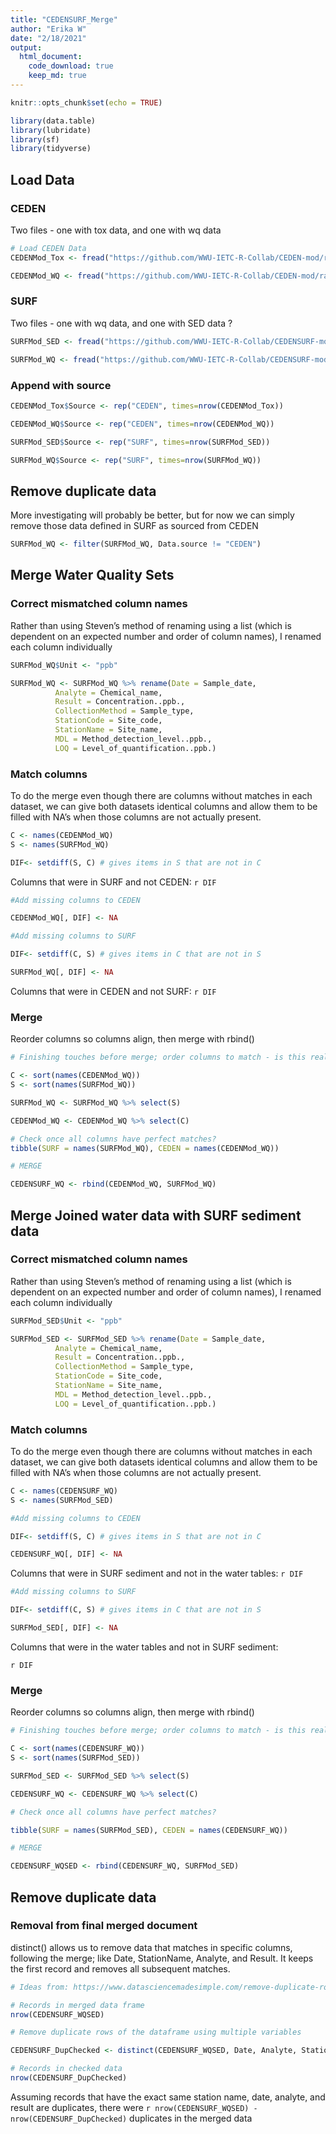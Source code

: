 ```yaml
---
title: "CEDENSURF_Merge"
author: "Erika W"
date: "2/18/2021"
output:
  html_document:
    code_download: true
    keep_md: true
---
```


```r
knitr::opts_chunk$set(echo = TRUE)
```


```r
library(data.table)
library(lubridate)
library(sf)
library(tidyverse)
```

## Load Data

### CEDEN

Two files - one with tox data, and one with wq data

```r
# Load CEDEN Data
CEDENMod_Tox <- fread("https://github.com/WWU-IETC-R-Collab/CEDEN-mod/raw/main/Data/Output/CEDENMod_Toxicity.csv")

CEDENMod_WQ <- fread("https://github.com/WWU-IETC-R-Collab/CEDEN-mod/raw/main/Data/Output/CEDENMod_WQ.csv")
```

### SURF

Two files - one with wq data, and one with SED data ?
```r
SURFMod_SED <- fread("https://github.com/WWU-IETC-R-Collab/CEDENSURF-mod/raw/main/Data/Output/SURFMod_SED.csv")

SURFMod_WQ <- fread("https://github.com/WWU-IETC-R-Collab/CEDENSURF-mod/raw/main/Data/Output/SURFMod_water.csv")
```
### Append with source

```r
CEDENMod_Tox$Source <- rep("CEDEN", times=nrow(CEDENMod_Tox))

CEDENMod_WQ$Source <- rep("CEDEN", times=nrow(CEDENMod_WQ))

SURFMod_SED$Source <- rep("SURF", times=nrow(SURFMod_SED))

SURFMod_WQ$Source <- rep("SURF", times=nrow(SURFMod_WQ))
```

## Remove duplicate data

More investigating will probably be better, but for now we can simply remove those data defined in SURF as sourced from CEDEN

```r

SURFMod_WQ <- filter(SURFMod_WQ, Data.source != "CEDEN")
```

## Merge Water Quality Sets

### Correct mismatched column names

Rather than using Steven's method of renaming using a list (which is dependent on an expected number and order of column names), I renamed each column individually

```r
SURFMod_WQ$Unit <- "ppb"

SURFMod_WQ <- SURFMod_WQ %>% rename(Date = Sample_date,
          Analyte = Chemical_name, 
          Result = Concentration..ppb., 
          CollectionMethod = Sample_type, 
          StationCode = Site_code,
          StationName = Site_name,
          MDL = Method_detection_level..ppb.,
          LOQ = Level_of_quantification..ppb.)
```

### Match columns

To do the merge even though there are columns without matches in each dataset, we can give both datasets identical columns and allow them to be filled with NA's when those columns are not actually present.

```r
C <- names(CEDENMod_WQ)
S <- names(SURFMod_WQ)

DIF<- setdiff(S, C) # gives items in S that are not in C
```

Columns that were in SURF and not CEDEN:
`r DIF`

```r
#Add missing columns to CEDEN

CEDENMod_WQ[, DIF] <- NA
```


```r
#Add missing columns to SURF

DIF<- setdiff(C, S) # gives items in C that are not in S

SURFMod_WQ[, DIF] <- NA
```

Columns that were in CEDEN and not SURF:
` r DIF`

### Merge

Reorder columns so columns align, then merge with rbind()

```r
# Finishing touches before merge; order columns to match - is this really necessary for merge? IDK

C <- sort(names(CEDENMod_WQ))
S <- sort(names(SURFMod_WQ))

SURFMod_WQ <- SURFMod_WQ %>% select(S)

CEDENMod_WQ <- CEDENMod_WQ %>% select(C)

# Check once all columns have perfect matches?
tibble(SURF = names(SURFMod_WQ), CEDEN = names(CEDENMod_WQ))

# MERGE

CEDENSURF_WQ <- rbind(CEDENMod_WQ, SURFMod_WQ)
```

## Merge Joined water data with SURF sediment data


### Correct mismatched column names

Rather than using Steven's method of renaming using a list (which is dependent on an expected number and order of column names), I renamed each column individually

```r
SURFMod_SED$Unit <- "ppb"

SURFMod_SED <- SURFMod_SED %>% rename(Date = Sample_date,
          Analyte = Chemical_name, 
          Result = Concentration..ppb., 
          CollectionMethod = Sample_type, 
          StationCode = Site_code,
          StationName = Site_name,
          MDL = Method_detection_level..ppb.,
          LOQ = Level_of_quantification..ppb.)
```

### Match columns

To do the merge even though there are columns without matches in each dataset, we can give both datasets identical columns and allow them to be filled with NA's when those columns are not actually present.

```r

C <- names(CEDENSURF_WQ)
S <- names(SURFMod_SED)

#Add missing columns to CEDEN

DIF<- setdiff(S, C) # gives items in S that are not in C

CEDENSURF_WQ[, DIF] <- NA
```

Columns that were in SURF sediment and not in the water tables:
`r DIF`


```r
#Add missing columns to SURF

DIF<- setdiff(C, S) # gives items in C that are not in S

SURFMod_SED[, DIF] <- NA
```


Columns that were in the water tables and not in SURF sediment:

`r DIF`

### Merge

Reorder columns so columns align, then merge with rbind()

```r
# Finishing touches before merge; order columns to match - is this really necessary for merge? IDK

C <- sort(names(CEDENSURF_WQ))
S <- sort(names(SURFMod_SED))

SURFMod_SED <- SURFMod_SED %>% select(S)

CEDENSURF_WQ <- CEDENSURF_WQ %>% select(C)

# Check once all columns have perfect matches?

tibble(SURF = names(SURFMod_SED), CEDEN = names(CEDENSURF_WQ))

# MERGE

CEDENSURF_WQSED <- rbind(CEDENSURF_WQ, SURFMod_SED)
```

## Remove duplicate data

### Removal from final merged document

distinct() allows us to remove data that matches in specific columns, following the merge; like Date, StationName, Analyte, and Result. It keeps the first record and removes all subsequent matches. 

```r
# Ideas from: https://www.datasciencemadesimple.com/remove-duplicate-rows-r-using-dplyr-distinct-function/

# Records in merged data frame
nrow(CEDENSURF_WQSED)

# Remove duplicate rows of the dataframe using multiple variables

CEDENSURF_DupChecked <- distinct(CEDENSURF_WQSED, Date, Analyte, StationName, Result, .keep_all= TRUE)

# Records in checked data
nrow(CEDENSURF_DupChecked)
```

Assuming records that have the exact same station name, date, analyte, and result are duplicates, there were `r nrow(CEDENSURF_WQSED) - nrow(CEDENSURF_DupChecked)` duplicates in the merged data